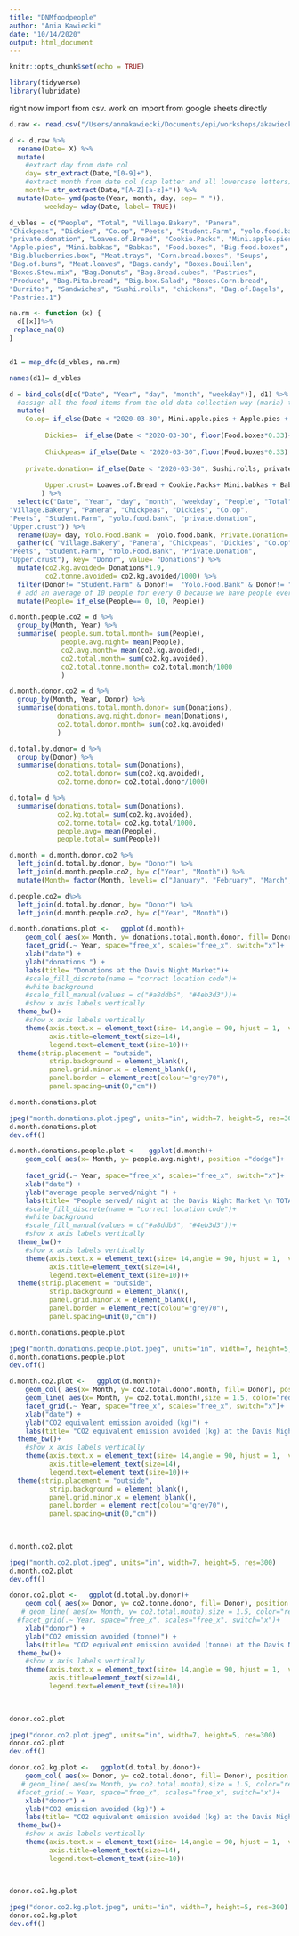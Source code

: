 ```yaml
---
title: "DNMfoodpeople"
author: "Ania Kawiecki"
date: "10/14/2020"
output: html_document
---
```


```r
knitr::opts_chunk$set(echo = TRUE)
```


```r

library(tidyverse)
library(lubridate)
```


right now import from csv. work on import from google sheets directly 
```r

d.raw <- read.csv("/Users/annakawiecki/Documents/epi/workshops/akawiecki_pubs/pubs/DNM/DNM_foodpeople.csv", header=TRUE)

d <- d.raw %>% 
  rename(Date= X) %>% 
  mutate(
    #extract day from date col
    day= str_extract(Date,"[0-9]+"), 
    #extract month from date col (cap letter and all lowercase letters)
    month= str_extract(Date,"[A-Z][a-z]+")) %>% 
  mutate(Date= ymd(paste(Year, month, day, sep= " ")), 
         weekday= wday(Date, label= TRUE)) 

d_vbles = c("People", "Total", "Village.Bakery", "Panera", 
"Chickpeas", "Dickies", "Co.op", "Peets", "Student.Farm", "yolo.food.bank", 
"private.donation", "Loaves.of.Bread", "Cookie.Packs", "Mini.apple.pies", 
"Apple.pies", "Mini.babkas", "Babkas", "Food.boxes", "Big.food.boxes", 
"Big.blueberries.box", "Meat.trays", "Corn.bread.boxes", "Soups", 
"Bag.of.buns", "Meat.loaves", "Bags.candy", "Boxes.Bouillon", 
"Boxes.Stew.mix", "Bag.Donuts", "Bag.Bread.cubes", "Pastries", 
"Produce", "Bag.Pita.bread", "Big.box.Salad", "Boxes.Corn.bread", 
"Burritos", "Sandwiches", "Sushi.rolls", "chickens", "Bag.of.Bagels", 
"Pastries.1")

na.rm <- function (x) {
  d[[x]]%>% 
 replace_na(0) 
}


d1 = map_dfc(d_vbles, na.rm)

names(d1)= d_vbles

d = bind_cols(d[c("Date", "Year", "day", "month", "weekday")], d1) %>% 
  #assign all the food items from the old data collection way (maria) to a business 
  mutate(
    Co.op= if_else(Date < "2020-03-30", Mini.apple.pies + Apple.pies + floor(Food.boxes*0.33) + Big.food.boxes+ Big.blueberries.box+ Soups+ Meat.loaves+ Boxes.Stew.mix+ Burritos+ Sandwiches+ chickens, Co.op), 
         
         Dickies=  if_else(Date < "2020-03-30", floor(Food.boxes*0.33)+ Meat.trays+ Corn.bread.boxes + Bag.of.buns+ Boxes.Corn.bread, Dickies), 
         
         Chickpeas= if_else(Date < "2020-03-30",floor(Food.boxes*0.33) + Bag.Pita.bread+ Big.box.Salad, Chickpeas),
    
    private.donation= if_else(Date < "2020-03-30", Sushi.rolls, private.donation), 
                           
         Upper.crust= Loaves.of.Bread + Cookie.Packs+ Mini.babkas + Babkas+ Bag.Donuts+ Bag.Bread.cubes+ Pastries+ Bag.of.Bagels+ Pastries.1
        ) %>% 
  select(c("Date", "Year", "day", "month", "weekday", "People", "Total", 
"Village.Bakery", "Panera", "Chickpeas", "Dickies", "Co.op", 
"Peets", "Student.Farm", "yolo.food.bank", "private.donation", 
"Upper.crust")) %>% 
  rename(Day= day, Yolo.Food.Bank =  yolo.food.bank, Private.Donation= private.donation , Month= month, Weekday= weekday) %>% 
  gather(c( "Village.Bakery", "Panera", "Chickpeas", "Dickies", "Co.op", 
"Peets", "Student.Farm", "Yolo.Food.Bank", "Private.Donation", 
"Upper.crust"), key= "Donor", value= "Donations") %>% 
  mutate(co2.kg.avoided= Donations*1.9, 
         co2.tonne.avoided= co2.kg.avoided/1000) %>% 
  filter(Donor!= "Student.Farm" & Donor!=  "Yolo.Food.Bank" & Donor!= "Private.Donation" ) %>% 
  # add an average of 10 people for every 0 because we have people every night but sometimes just don't count them 
  mutate(People= if_else(People== 0, 10, People))

```

```r



d.month.people.co2 = d %>% 
  group_by(Month, Year) %>% 
  summarise( people.sum.total.month= sum(People), 
             people.avg.night= mean(People), 
             co2.avg.month= mean(co2.kg.avoided), 
             co2.total.month= sum(co2.kg.avoided), 
             co2.total.tonne.month= co2.total.month/1000
             ) 

d.month.donor.co2 = d %>% 
  group_by(Month, Year, Donor) %>% 
  summarise(donations.total.month.donor= sum(Donations), 
            donations.avg.night.donor= mean(Donations), 
            co2.total.donor.month= sum(co2.kg.avoided)
            )

d.total.by.donor= d %>% 
  group_by(Donor) %>% 
  summarise(donations.total= sum(Donations), 
            co2.total.donor= sum(co2.kg.avoided), 
            co2.tonne.donor= co2.total.donor/1000)

d.total= d %>% 
  summarise(donations.total= sum(Donations), 
            co2.kg.total= sum(co2.kg.avoided), 
            co2.tonne.total= co2.kg.total/1000, 
            people.avg= mean(People), 
            people.total= sum(People))

d.month = d.month.donor.co2 %>% 
  left_join(d.total.by.donor, by= "Donor") %>% 
  left_join(d.month.people.co2, by= c("Year", "Month")) %>% 
  mutate(Month= factor(Month, levels= c("January", "February", "March", "April", "May", "June", "July", "August", "September","October","November","December")))

d.people.co2= d%>% 
  left_join(d.total.by.donor, by= "Donor") %>% 
  left_join(d.month.people.co2, by= c("Year", "Month"))

```

```r

d.month.donations.plot <-   ggplot(d.month)+
    geom_col( aes(x= Month, y= donations.total.month.donor, fill= Donor), position ="dodge")+
    facet_grid(.~ Year, space="free_x", scales="free_x", switch="x")+
    xlab("date") +
    ylab("donations ") +
    labs(title= "Donations at the Davis Night Market")+
    #scale_fill_discrete(name = "correct location code")+
    #white background
    #scale_fill_manual(values = c("#a8ddb5", "#4eb3d3"))+
    #show x axis labels vertically
  theme_bw()+
    #show x axis labels vertically
    theme(axis.text.x = element_text(size= 14,angle = 90, hjust = 1,  vjust = 0.5), 
          axis.title=element_text(size=14), 
          legend.text=element_text(size=10))+
  theme(strip.placement = "outside",
          strip.background = element_blank(), 
          panel.grid.minor.x = element_blank(),
          panel.border = element_rect(colour="grey70"),
          panel.spacing=unit(0,"cm"))

d.month.donations.plot

jpeg("month.donations.plot.jpeg", units="in", width=7, height=5, res=300)
d.month.donations.plot 
dev.off()

```


```r

d.month.donations.people.plot <-   ggplot(d.month)+
    geom_col( aes(x= Month, y= people.avg.night), position ="dodge")+
  
    facet_grid(.~ Year, space="free_x", scales="free_x", switch="x")+
    xlab("date") +
    ylab("average people served/night ") +
    labs(title= "People served/ night at the Davis Night Market \n TOTAL = 17 people fed a night! ")+
    #scale_fill_discrete(name = "correct location code")+
    #white background
    #scale_fill_manual(values = c("#a8ddb5", "#4eb3d3"))+
    #show x axis labels vertically
  theme_bw()+
    #show x axis labels vertically
    theme(axis.text.x = element_text(size= 14,angle = 90, hjust = 1,  vjust = 0.5), 
          axis.title=element_text(size=14), 
          legend.text=element_text(size=10))+
  theme(strip.placement = "outside",
          strip.background = element_blank(), 
          panel.grid.minor.x = element_blank(),
          panel.border = element_rect(colour="grey70"),
          panel.spacing=unit(0,"cm"))

d.month.donations.people.plot

jpeg("month.donations.people.plot.jpeg", units="in", width=7, height=5, res=300)
d.month.donations.people.plot
dev.off()
```


```r
d.month.co2.plot <-   ggplot(d.month)+
    geom_col( aes(x= Month, y= co2.total.donor.month, fill= Donor), position ="dodge")+
    geom_line( aes(x= Month, y= co2.total.month),size = 1.5, color="red", group= 1)+
    facet_grid(.~ Year, space="free_x", scales="free_x", switch="x")+
    xlab("date") +
    ylab("CO2 equivalent emission avoided (kg)") +
    labs(title= "CO2 equivalent emission avoided (kg) at the Davis Night Market")+
  theme_bw()+
    #show x axis labels vertically
    theme(axis.text.x = element_text(size= 14,angle = 90, hjust = 1,  vjust = 0.5), 
          axis.title=element_text(size=14), 
          legend.text=element_text(size=10))+
  theme(strip.placement = "outside",
          strip.background = element_blank(), 
          panel.grid.minor.x = element_blank(),
          panel.border = element_rect(colour="grey70"),
          panel.spacing=unit(0,"cm"))
    
    

d.month.co2.plot 

jpeg("month.co2.plot.jpeg", units="in", width=7, height=5, res=300)
d.month.co2.plot 
dev.off()
```


```r

donor.co2.plot <-   ggplot(d.total.by.donor)+
    geom_col( aes(x= Donor, y= co2.tonne.donor, fill= Donor), position ="dodge")+
   # geom_line( aes(x= Month, y= co2.total.month),size = 1.5, color="red", group= 1)+
  #facet_grid(.~ Year, space="free_x", scales="free_x", switch="x")+
    xlab("donor") +
    ylab("CO2 emission avoided (tonne)") +
    labs(title= "CO2 equivalent emission avoided (tonne) at the Davis Night Market \n TOTAL = 15.3t CO2!!!")+
  theme_bw()+
    #show x axis labels vertically
    theme(axis.text.x = element_text(size= 14,angle = 90, hjust = 1,  vjust = 0.5), 
          axis.title=element_text(size=14), 
          legend.text=element_text(size=10))
    
    

donor.co2.plot 

jpeg("donor.co2.plot.jpeg", units="in", width=7, height=5, res=300)
donor.co2.plot 
dev.off()
```

```r

donor.co2.kg.plot <-   ggplot(d.total.by.donor)+
    geom_col( aes(x= Donor, y= co2.total.donor, fill= Donor), position ="dodge")+
   # geom_line( aes(x= Month, y= co2.total.month),size = 1.5, color="red", group= 1)+
  #facet_grid(.~ Year, space="free_x", scales="free_x", switch="x")+
    xlab("donor") +
    ylab("CO2 emission avoided (kg)") +
    labs(title= "CO2 equivalent emission avoided (kg) at the Davis Night Market \n TOTAL = 15.3 tonnes CO2!!!")+
  theme_bw()+
    #show x axis labels vertically
    theme(axis.text.x = element_text(size= 14,angle = 90, hjust = 1,  vjust = 0.5), 
          axis.title=element_text(size=14), 
          legend.text=element_text(size=10))
    
    

donor.co2.kg.plot 

jpeg("donor.co2.kg.plot.jpeg", units="in", width=7, height=5, res=300)
donor.co2.kg.plot 
dev.off()
```
